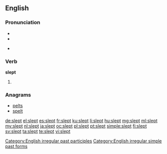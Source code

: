==English==

===Pronunciation===
* {{IPA|/slɛpt/}}
* {{audio|en-us-slept.ogg|Audio (US)}}

* {{rhymes|ɛpt}}

===Verb===
'''slept'''

# {{past of|sleep}}

===Anagrams===
* [[pelts#English|pelts]]
* [[spelt#English|spelt]]

[[Category:English irregular past participles]]
[[Category:English irregular simple past forms]]

[[de:slept]]
[[el:slept]]
[[es:slept]]
[[fr:slept]]
[[ku:slept]]
[[li:slept]]
[[hu:slept]]
[[mg:slept]]
[[ml:slept]]
[[my:slept]]
[[nl:slept]]
[[ja:slept]]
[[oc:slept]]
[[pl:slept]]
[[pt:slept]]
[[simple:slept]]
[[fi:slept]]
[[sv:slept]]
[[ta:slept]]
[[te:slept]]
[[vi:slept]]
